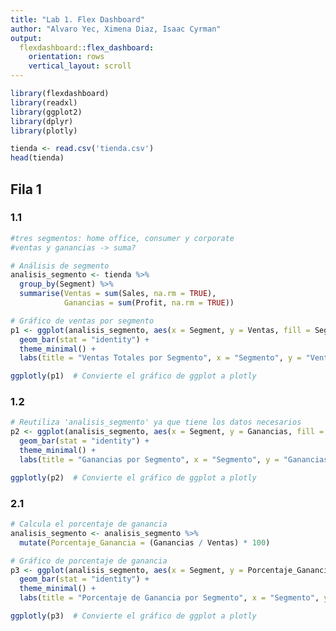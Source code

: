 ```yaml
---
title: "Lab 1. Flex Dashboard"
author: "Alvaro Yec, Ximena Diaz, Isaac Cyrman"
output: 
  flexdashboard::flex_dashboard:
    orientation: rows
    vertical_layout: scroll
---
```


```r
library(flexdashboard)
library(readxl)
library(ggplot2)
library(dplyr)
library(plotly)
```


```r
tienda <- read.csv('tienda.csv')
head(tienda)
```



## Fila 1 

### 1.1
```r

#tres segmentos: home office, consumer y corporate
#ventas y ganancias -> suma?

# Análisis de segmento
analisis_segmento <- tienda %>%
  group_by(Segment) %>%
  summarise(Ventas = sum(Sales, na.rm = TRUE),
            Ganancias = sum(Profit, na.rm = TRUE))

# Gráfico de ventas por segmento
p1 <- ggplot(analisis_segmento, aes(x = Segment, y = Ventas, fill = Segment)) +
  geom_bar(stat = "identity") +
  theme_minimal() +
  labs(title = "Ventas Totales por Segmento", x = "Segmento", y = "Ventas Totales")

ggplotly(p1)  # Convierte el gráfico de ggplot a plotly


```


### 1.2
```r
# Reutiliza 'analisis_segmento' ya que tiene los datos necesarios
p2 <- ggplot(analisis_segmento, aes(x = Segment, y = Ganancias, fill = Segment)) +
  geom_bar(stat = "identity") +
  theme_minimal() +
  labs(title = "Ganancias por Segmento", x = "Segmento", y = "Ganancias")

ggplotly(p2)  # Convierte el gráfico de ggplot a plotly
```


### 2.1
```r
# Calcula el porcentaje de ganancia
analisis_segmento <- analisis_segmento %>%
  mutate(Porcentaje_Ganancia = (Ganancias / Ventas) * 100)

# Gráfico de porcentaje de ganancia
p3 <- ggplot(analisis_segmento, aes(x = Segment, y = Porcentaje_Ganancia, fill = Segment)) +
  geom_bar(stat = "identity") +
  theme_minimal() +
  labs(title = "Porcentaje de Ganancia por Segmento", x = "Segmento", y = "Porcentaje de Ganancia")

ggplotly(p3)  # Convierte el gráfico de ggplot a plotly
```




